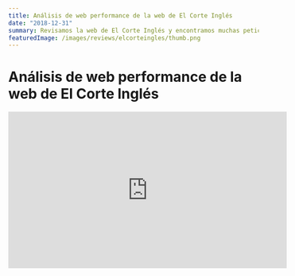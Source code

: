 ```yaml
---
title: Análisis de web performance de la web de El Corte Inglés
date: "2018-12-31"
summary: Revisamos la web de El Corte Inglés y encontramos muchas peticiones a imágenes que no se llegan a mostrar, JS y CSS grandes de los que se usan una mínima parte y otros problemas.
featuredImage: /images/reviews/elcorteingles/thumb.png
---
```


# Análisis de web performance de la web de El Corte Inglés

<iframe
  width="560"
  height="315"
  src="https://www.youtube.com/embed/yyLAPxgwSGM"
  frameborder="0"
  allow="accelerometer; autoplay; encrypted-media; gyroscope; picture-in-picture"
  allowfullscreen
/>

## Informes y herramientas

### PageSpeed Insights

- [Home](https://developers.google.com/speed/pagespeed/insights/?url=https%3A%2F%2Felcorteingles.es)
- [Producto](https://developers.google.com/speed/pagespeed/insights/?url=https%3A%2F%2Fwww.elcorteingles.es%2Fmoda%2FMP_0278036_1096467b-botas-de-mujer-w-highland-waterproof-ugg-en-piel-de-color-blanco%2F)

### Cloudinary (imágenes)

- Informe de Cloudinary de la página de home. [Potential Compressed Weight](https://webspeedtest.cloudinary.com/results/181220_R5_02f6b8d955f17e0da71f017e90bf41c7) `23%`
- Informe de Cloudinary de la página de producto. [Potential Compressed Weight](https://webspeedtest.cloudinary.com/results/181220_7V_cc82a84563770ca2997d3a82252cdde1) `37.3%`

### Webpagetest

- [Home](https://www.webpagetest.org/result/181229_R8_4290f9e55cf33f85a1907de91e4063a5/) | _Chrome - Moto G4 - Chrome - **4G**_ | [📺 **Video**](https://www.webpagetest.org/video/view.php?id=181229_R8_4290f9e55cf33f85a1907de91e4063a5.3.0)
- [Home](https://www.webpagetest.org/result/181221_YY_6d961c32b00c53203fd62838c00a0956/) | _Chrome - **Cable**_ | [📺 **Video**](https://www.webpagetest.org/result/181221_YY_6d961c32b00c53203fd62838c00a0956/1/screen_shot/)
- [Product detail](https://www.webpagetest.org/result/181220_EY_bfe5daffcdc00de54aa7a887b9f0513d/) | _Chrome - Moto G4 - Chrome - **4G**_ | [📺 **Video**](https://www.webpagetest.org/video/view.php?id=181220_EY_bfe5daffcdc00de54aa7a887b9f0513d.3.0)
- [Product detail](https://www.webpagetest.org/result/181222_DW_2524938b8a7051d396433cb2f5e874c1/) | _Chrome - **Cable**_ | [📺 **Video**](https://www.webpagetest.org/result/181222_DW_2524938b8a7051d396433cb2f5e874c1/1/screen_shot/)

### CSS Stats report

- [Home](https://cssstats.com/stats?url=https%3A%2F%2Fwww.elcorteingles.es&ua=Browser%20Default) | Size: `647 kB`

```
65 Unique Font Sizes
12 Unique Font Families
33 Media Queries
```

## Recurso del día

- [Squoosh](https://squoosh.app) - Optimizador de imágenes online
